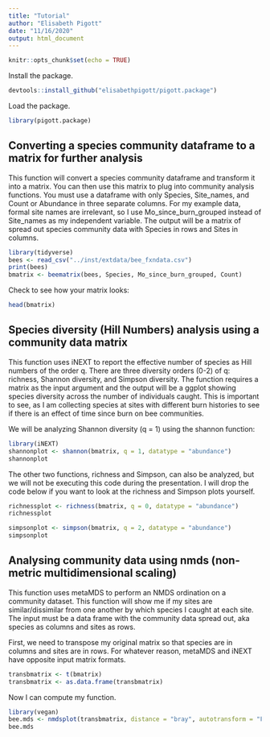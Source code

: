 ```yaml
---
title: "Tutorial"
author: "Elisabeth Pigott"
date: "11/16/2020"
output: html_document
---
```


```r
knitr::opts_chunk$set(echo = TRUE)
```

Install the package.

```r
devtools::install_github("elisabethpigott/pigott.package")
```

Load the package.

```r
library(pigott.package)
```

## Converting a species community dataframe to a matrix for further analysis

This function will convert a species community dataframe and transform it into a matrix. You can then use this matrix to plug into community analysis functions. You must use a dataframe with only Species, Site_names, and Count or Abundance in three separate columns. For my example data, formal site names are irrelevant, so I use Mo_since_burn_grouped instead of Site_names as my independent variable. The output will be a matrix of spread out species community data with Species in rows and Sites in columns.

```r

library(tidyverse)
bees <- read_csv("../inst/extdata/bee_fxndata.csv")
print(bees)
bmatrix <- beematrix(bees, Species, Mo_since_burn_grouped, Count) 

```
Check to see how your matrix looks:

```r

head(bmatrix)

```


## Species diversity (Hill Numbers) analysis using a community data matrix

This function uses iNEXT to report the effective number of species as Hill numbers of the order q. There are three diversity orders (0-2) of q: richness, Shannon diversity, and Simpson diversity. The function requires a matrix as the input argument and the output will be a ggplot showing species diversity across the number of individuals caught. This is important to see, as I am collecting species at sites with different burn histories to see if there is an effect of time since burn on bee communities.

We will be analyzing Shannon diversity (q = 1) using the shannon function:

```r

library(iNEXT)
shannonplot <- shannon(bmatrix, q = 1, datatype = "abundance")
shannonplot

```

The other two functions, richness and Simpson, can also be analyzed, but we will not be executing this code during the presentation. I will drop the code below if you want to look at the richness and Simpson plots yourself.

```r

richnessplot <- richness(bmatrix, q = 0, datatype = "abundance")
richnessplot

```

```r

simpsonplot <- simpson(bmatrix, q = 2, datatype = "abundance")
simpsonplot

```

## Analysing community data using nmds (non-metric multidimensional scaling)


This function uses metaMDS to perform an NMDS ordination on a community dataset. This function will show me if my sites are similar/dissimilar from one another by which species I caught at each site. The input must be a data frame with the community data spread out, aka species as columns and sites as rows.

First, we need to transpose my original matrix so that species are in columns and sites are in rows. For whatever reason, metaMDS and iNEXT have opposite input matrix formats.
```r
transbmatrix <- t(bmatrix)
transbmatrix <- as.data.frame(transbmatrix)
```

Now I can compute my function.
```r
library(vegan)
bee.mds <- nmdsplot(transbmatrix, distance = "bray", autotransform = "FALSE")
bee.mds
```
